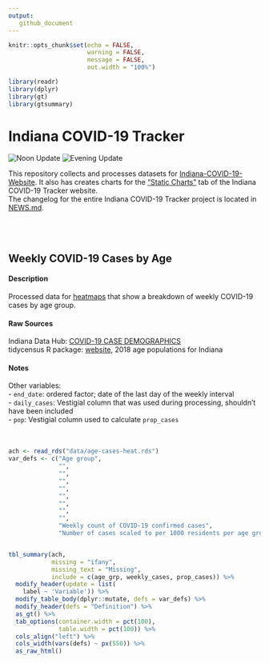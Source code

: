 ```yaml
---
output: 
   github_document
---
```



```r
knitr::opts_chunk$set(echo = FALSE,
                      warning = FALSE,
                      message = FALSE,
                      out.width = "100%")

library(readr)
library(dplyr)
library(gt)
library(gtsummary)
```

# Indiana COVID-19 Tracker  
![Noon Update](https://github.com/ercbk/Indiana-COVID-19-Tracker/workflows/Noon%20Update/badge.svg)
![Evening Update](https://github.com/ercbk/Indiana-COVID-19-Tracker/workflows/Evening%20Update/badge.svg)

This repository collects and processes datasets for [Indiana-COVID-19-Website](https://github.com/ercbk/Indiana-COVID-19-Website). It also has creates charts for the ["Static Charts"](https://ercbk.github.io/Indiana-COVID-19-Website/static.html) tab of the Indiana COVID-19 Tracker website.  
The changelog for the entire Indiana COVID-19 Tracker project is located in [NEWS.md](https://github.com/ercbk/Indiana-COVID-19-Tracker/blob/master/NEWS.md).  
\
\
\

## Weekly COVID-19 Cases by Age  
#### Description  
Processed data for [heatmaps](https://ercbk.github.io/Indiana-COVID-19-Website/demographics.html#cases-by-age) that show a breakdown of weekly COVID-19 cases by age group.  

#### Raw Sources
Indiana Data Hub: [COVID-19 CASE DEMOGRAPHICS]( "https://hub.mph.in.gov/dataset/62ddcb15-bbe8-477b-bb2e-175ee5af8629/resource/2538d7f1-391b-4733-90b3-9e95cd5f3ea6/download/covid_report_demographics.xlsx")  
tidycensus R package: [website](https://walker-data.com/tidycensus/), 2018 age populations for Indiana  

#### Notes  
Other variables:  
  - `end_date`: ordered factor; date of the last day of the weekly interval  
  - `daily_cases`: Vestigial column that was used during processing, shouldn't have been included  
  - `pop`: Vestigial column used to calculate `prop_cases`  
\
\

```r

ach <- read_rds("data/age-cases-heat.rds")
var_defs <- c("Age group",
              "",
              "",
              "",
              "",
              "",
              "",
              "",
              "",
              "Weekly count of COVID-19 confirmed cases",
              "Number of cases scaled to per 1000 residents per age group")


tbl_summary(ach,
            missing = "ifany",
            missing_text = "Missing",
            include = c(age_grp, weekly_cases, prop_cases)) %>% 
  modify_header(update = list(
    label ~ 'Variable')) %>% 
  modify_table_body(dplyr::mutate, defs = var_defs) %>% 
  modify_header(defs = "Definition") %>% 
  as_gt() %>%
  tab_options(container.width = pct(100),
              table.width = pct(100)) %>% 
  cols_align("left") %>%
  cols_width(vars(defs) ~ px(550)) %>% 
  as_raw_html()
  
```

\
\
\


